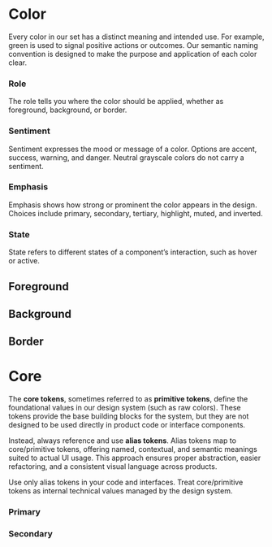 
<Meta title="Foundations/Tokens/Color" />

# Color

Every color in our set has a distinct meaning and intended use. For example, green is used to signal positive actions or outcomes. Our semantic naming convention is designed to make the purpose and application of each color clear.

### **Role**

The role tells you where the color should be applied, whether as foreground, background, or border.

### **Sentiment**

Sentiment expresses the mood or message of a color. Options are accent, success, warning, and danger. Neutral grayscale colors do not carry a sentiment.

### **Emphasis**

Emphasis shows how strong or prominent the color appears in the design. Choices include primary, secondary, tertiary, highlight, muted, and inverted.

### **State**

State refers to different states of a component’s interaction, such as hover or active.

## Foreground

<Unstyled>
  <Token category="alias.color.foreground" />
</Unstyled>

## Background

<Unstyled>
  <Token category="alias.color.background" />
</Unstyled>

## Border

<Unstyled>
  <Token category="alias.color.border" />
</Unstyled>

# Core

The **core tokens**, sometimes referred to as **primitive tokens**, define the foundational values in our design system (such as raw colors). These tokens provide the base building blocks for the system, but they are not designed to be used directly in product code or interface components.

Instead, always reference and use **alias tokens**. Alias tokens map to core/primitive tokens, offering named, contextual, and semantic meanings suited to actual UI usage. This approach ensures proper abstraction, easier refactoring, and a consistent visual language across products.

Use only alias tokens in your code and interfaces. Treat core/primitive tokens as internal technical values managed by the design system.

### Primary

<Unstyled>
  <Token category="core.color.primary" />
</Unstyled>

### Secondary

<Unstyled>
  <Token category="core.color.secondary" />
</Unstyled>
